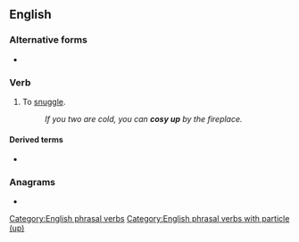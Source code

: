 ==English==

===Alternative forms===
* {{l|en|cozy up}}

===Verb===
{{en-verb|*}}

# To [[snuggle]].
#: ''If you two are cold, you can '''cosy up''' by the fireplace.''

====Derived terms====
* {{l|en|cosy up to}}

===Anagrams===
* {{anagrams|en|a=copsuy|coypus}}

[[Category:English phrasal verbs]]
[[Category:English phrasal verbs with particle (up)]]
